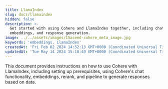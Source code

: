 ```yaml
---
title: LlamaIndex
slug: docs/llamaindex
hidden: false
description: >-
  Get started with using Cohere and LlamaIndex together, including chat,
  embeddings, and response generation.
image: ../../assets/images/15aceed-cohere_meta_image.jpg
keywords: 'embeddings, LlamaIndex'
createdAt: 'Fri Feb 02 2024 14:52:13 GMT+0000 (Coordinated Universal Time)'
updatedAt: 'Tue May 14 2024 15:10:49 GMT+0000 (Coordinated Universal Time)'
---
```

This document provides instructions on how to use Cohere with LlamaIndex, including setting up prerequisites, using Cohere's chat functionality, embeddings, rerank, and pipeline to generate responses based on data.
